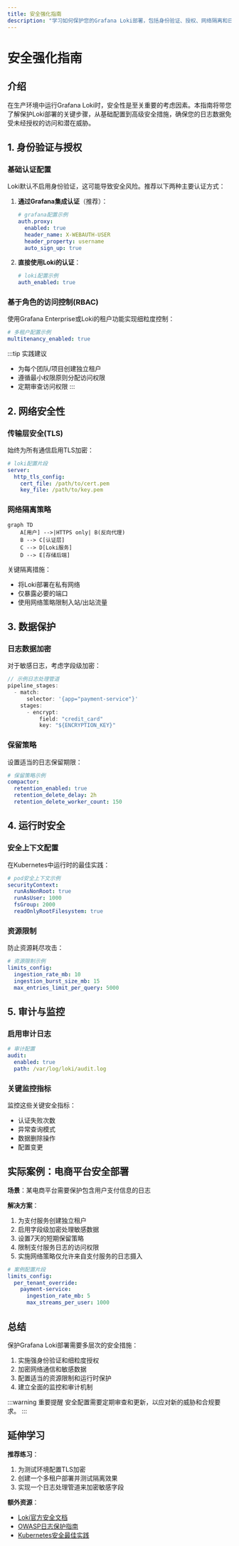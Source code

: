 ```yaml
---
title: 安全强化指南
description: "学习如何保护您的Grafana Loki部署，包括身份验证、授权、网络隔离和日志数据保护的最佳实践。"
---
```


# 安全强化指南

## 介绍

在生产环境中运行Grafana Loki时，安全性是至关重要的考虑因素。本指南将带您了解保护Loki部署的关键步骤，从基础配置到高级安全措施，确保您的日志数据免受未经授权的访问和潜在威胁。

## 1. 身份验证与授权

### 基础认证配置

Loki默认不启用身份验证，这可能导致安全风险。推荐以下两种主要认证方式：

1. **通过Grafana集成认证**（推荐）：
   ```yaml
   # grafana配置示例
   auth.proxy:
     enabled: true
     header_name: X-WEBAUTH-USER
     header_property: username
     auto_sign_up: true
   ```

2. **直接使用Loki的认证**：
   ```yaml
   # loki配置示例
   auth_enabled: true
   ```

### 基于角色的访问控制(RBAC)

使用Grafana Enterprise或Loki的租户功能实现细粒度控制：

```yaml
# 多租户配置示例
multitenancy_enabled: true
```

:::tip 实践建议
- 为每个团队/项目创建独立租户
- 遵循最小权限原则分配访问权限
- 定期审查访问权限
:::

## 2. 网络安全性

### 传输层安全(TLS)

始终为所有通信启用TLS加密：

```yaml
# loki配置片段
server:
  http_tls_config:
    cert_file: /path/to/cert.pem
    key_file: /path/to/key.pem
```

### 网络隔离策略

```mermaid
graph TD
    A[用户] -->|HTTPS only| B(反向代理)
    B --> C[认证层]
    C --> D[Loki服务]
    D --> E[存储后端]
```

关键隔离措施：
- 将Loki部署在私有网络
- 仅暴露必要的端口
- 使用网络策略限制入站/出站流量

## 3. 数据保护

### 日志数据加密

对于敏感日志，考虑字段级加密：

```go
// 示例日志处理管道
pipeline_stages:
  - match:
      selector: '{app="payment-service"}'
    stages:
      - encrypt:
          field: "credit_card"
          key: "${ENCRYPTION_KEY}"
```

### 保留策略

设置适当的日志保留期限：

```yaml
# 保留策略示例
compactor:
  retention_enabled: true
  retention_delete_delay: 2h
  retention_delete_worker_count: 150
```

## 4. 运行时安全

### 安全上下文配置

在Kubernetes中运行时的最佳实践：

```yaml
# pod安全上下文示例
securityContext:
  runAsNonRoot: true
  runAsUser: 1000
  fsGroup: 2000
  readOnlyRootFilesystem: true
```

### 资源限制

防止资源耗尽攻击：

```yaml
# 资源限制示例
limits_config:
  ingestion_rate_mb: 10
  ingestion_burst_size_mb: 15
  max_entries_limit_per_query: 5000
```

## 5. 审计与监控

### 启用审计日志

```yaml
# 审计配置
audit:
  enabled: true
  path: /var/log/loki/audit.log
```

### 关键监控指标

监控这些关键安全指标：
- 认证失败次数
- 异常查询模式
- 数据删除操作
- 配置变更

## 实际案例：电商平台安全部署

**场景**：某电商平台需要保护包含用户支付信息的日志

**解决方案**：
1. 为支付服务创建独立租户
2. 启用字段级加密处理敏感数据
3. 设置7天的短期保留策略
4. 限制支付服务日志的访问权限
5. 实施网络策略仅允许来自支付服务的日志摄入

```yaml
# 案例配置片段
limits_config:
  per_tenant_override:
    payment-service:
      ingestion_rate_mb: 5
      max_streams_per_user: 1000
```

## 总结

保护Grafana Loki部署需要多层次的安全措施：

1. 实施强身份验证和细粒度授权
2. 加密网络通信和敏感数据
3. 配置适当的资源限制和运行时保护
4. 建立全面的监控和审计机制

:::warning 重要提醒
安全配置需要定期审查和更新，以应对新的威胁和合规要求。
:::

## 延伸学习

**推荐练习**：
1. 为测试环境配置TLS加密
2. 创建一个多租户部署并测试隔离效果
3. 实现一个日志处理管道来加密敏感字段

**额外资源**：
- [Loki官方安全文档](https://grafana.com/docs/loki/latest/security/)
- [OWASP日志保护指南](https://owasp.org/www-project-cheat-sheets/)
- [Kubernetes安全最佳实践](https://kubernetes.io/docs/concepts/security/)